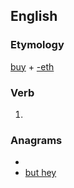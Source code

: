 ==English==

===Etymology===
[[buy]] + [[-eth]]

===Verb===
{{infl|en|verb form}}

# {{archaic third-person singular of|buy}}

===Anagrams===
* {{alphagram|behtuy}}
* [[but hey#English|but hey]]